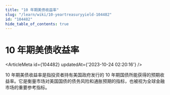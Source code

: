 ```yaml
---
title: "10 年期美债收益率"
slug: "/learn/wiki/10-yeartreasuryyield-104482"
id: "104482"
hide_table_of_contents: true
---
```



# 10 年期美债收益率

<ArticleMeta id={104482} updatedAt={'2023-10-24 02:20:16'} />
<div className='border-solid border-b border-t-0 my-4 border-[var(--ifm-color-gray-300)]' />

10 年期美债收益率是指投资者持有美国政府发行的 10 年期国债所能获得的预期收益率。它是衡量市场对美国国债的债务风险和通胀预期的指标，也被视为全球金融市场的重要参考指标。
